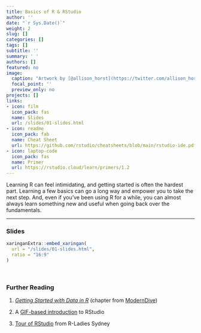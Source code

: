 ```yaml
---
title: Basics of R & RStudio
author: ''
date: "`r Sys.Date()`"
weight: 2
slug: []
categories: []
tags: []
subtitle: ''
summary: ' '
authors: []
featured: no
image:
  caption: "Artwork by [@allison_horst](https://twitter.com/allison_horst)"
  focal_point: ''
  preview_only: no
projects: []
links:
- icon: film
  icon_pack: fas
  name: Slides
  url: /slides/01-slides.html
- icon: readme
  icon_pack: fab
  name: Cheat Sheet
  url: https://github.com/rstudio/cheatsheets/blob/main/rstudio-ide.pdf
- icon: laptop-code
  icon_pack: fas
  name: Primer
  url: https://rstudio.cloud/learn/primers/1.2
---
```


Learning R can feel intimidating, and getting started is often the hardest part. Learning a few basics can go a long way and empower you to take the next step. And, even if you've been using R for a while, you can almost always learn something new and useful when going back over the fundamentals. 

***


### Slides

```r
xaringanExtra::embed_xaringan(
  url = "/slides/01-slides.html",
  ratio = "16:9"
)
```

<br>

### Further Reading

:::book
1. [*Getting Started with Data in R*](https://moderndive.netlify.app/1-getting-started.html) (chapter from [ModernDive](https://moderndive.netlify.app/))

2. A [GIF-based introduction](https://www.pipinghotdata.com/posts/2020-09-07-introducing-the-rstudio-ide-and-r-markdown/) to RStudio

3. [Tour of RStudio](https://rladiessydney.org/courses/ryouwithme/01-basicbasics-1/) from R-Ladies Sydney
:::

